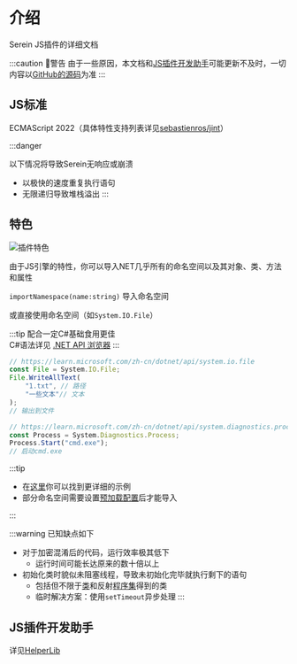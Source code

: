 # 介绍

Serein JS插件的详细文档

:::caution 🚧警告
由于一些原因，本文档和[JS插件开发助手](#js插件开发助手)可能更新不及时，一切内容以[GitHub的源码](https://github.com/Zaitonn/Serein)为准
:::


<DocCardList />

## JS标准

ECMAScript 2022（具体特性支持列表详见[sebastienros/jint](https://github.com/sebastienros/jint#version-3x)）

:::danger

以下情况将导致Serein无响应或崩溃

- 以极快的速度重复执行语句
- 无限递归导致堆栈溢出
:::

## 特色

![插件特色](../guidance/javacriptplugins.png)

由于JS引擎的特性，你可以导入NET几乎所有的命名空间以及其对象、类、方法和属性

`importNamespace(name:string)` 导入命名空间

或直接使用命名空间（如`System.IO.File`）

:::tip
配合一定C#基础食用更佳  
C#语法详见 [.NET API 浏览器](https://learn.microsoft.com/zh-cn/dotnet/api/)
:::

```js
// https://learn.microsoft.com/zh-cn/dotnet/api/system.io.file
const File = System.IO.File;
File.WriteAllText(
    "1.txt", // 路径
    "一些文本"// 文本
);
// 输出到文件
```

```js
// https://learn.microsoft.com/zh-cn/dotnet/api/system.diagnostics.process
const Process = System.Diagnostics.Process;
Process.Start("cmd.exe");
// 启动cmd.exe
```

:::tip

- 在[这里](https://market.serein.cc/resources/Example)你可以找到更详细的示例
- 部分命名空间需要设置[预加载配置](preLoadConfig)后才能导入

:::

:::warning
已知缺点如下

- 对于加密混淆后的代码，运行效率极其低下
  - 运行时间可能长达原来的数十倍以上
- 初始化类时貌似未阻塞线程，导致未初始化完毕就执行剩下的语句
  - 包括但不限于[类](classes/Logger)和反射[程序集](assembly)得到的类
  - 临时解决方案：使用`setTimeout`异步处理
:::

## JS插件开发助手

详见[HelperLib](https://github.com/SereinDev/HelperLib)
